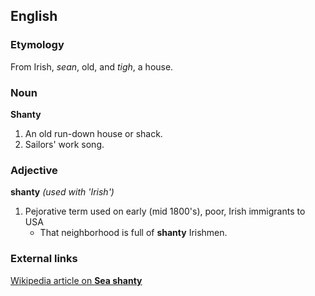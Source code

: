 ==English==

=== Etymology ===
From Irish, ''sean'', old, and ''tigh'', a house.

===Noun===
'''Shanty'''
#An old run-down house or shack.  
#Sailors' work song.

=== Adjective ===
'''shanty''' ''(used with 'Irish')''
#Pejorative term used on early (mid 1800's), poor, Irish immigrants to USA
#* That neighborhood is full of '''shanty''' Irishmen.


=== External links ===
[[:w:sea shanty|Wikipedia article on '''Sea shanty''']]